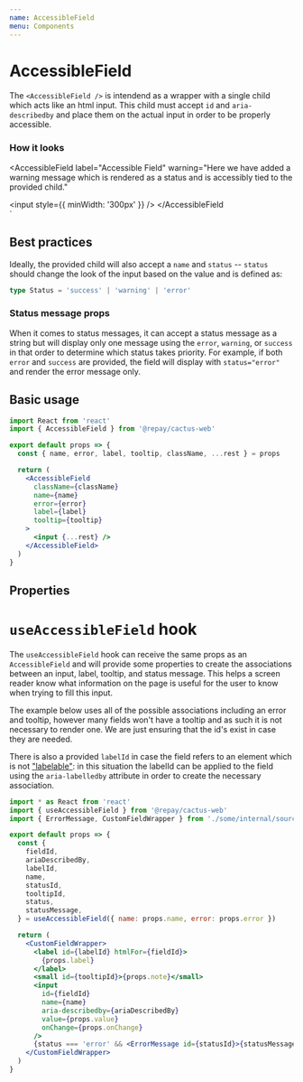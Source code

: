 ```yaml
---
name: AccessibleField
menu: Components
---
```



# AccessibleField

The `<AccessibleField />` is intendend as a wrapper with a single child which acts like an html input. This child must accept `id` and `aria-describedby` and place them on the actual input in order to be properly accessible.

### How it looks

<AccessibleField
  label="Accessible Field"
  warning="Here we have added a warning message which is rendered as a status and is accessibly tied to the provided child."
>
  <input style={{ minWidth: '300px' }} />
</AccessibleField\
`

<LiveProvider code={code} scope={scope}>
  <LiveEditor />
  <LiveError />
  <LivePreview />
</LiveProvider>

## Best practices

Ideally, the provided child will also accept a `name` and `status` -- `status` should change the look of the input based on the value and is defined as:

```ts
type Status = 'success' | 'warning' | 'error'
```

### Status message props

When it comes to status messages, it can accept a status message as a string but will display only one message using the `error`, `warning`, or `success` in that order to determine which status takes priority. For example, if both `error` and `success` are provided, the field will display with `status="error"` and render the error message only.

## Basic usage

```jsx
import React from 'react'
import { AccessibleField } from '@repay/cactus-web'

export default props => {
  const { name, error, label, tooltip, className, ...rest } = props

  return (
    <AccessibleField
      className={className}
      name={name}
      error={error}
      label={label}
      tooltip={tooltip}
    >
      <input {...rest} />
    </AccessibleField>
  )
}
```

## Properties

<PropsTable of={AccessibleField} />

# `useAccessibleField` hook

The `useAccessibleField` hook can receive the same props as an `AccessibleField` and will provide some properties to create the associations between an input, label, tooltip, and status message. This helps a screen reader know what information on the page is useful for the user to know when trying to fill this input.

The example below uses all of the possible associations including an error and tooltip, however many fields won't have a tooltip and as such it is not necessary to render one. We are just ensuring that the id's exist in case they are needed.

There is also a provided `labelId` in case the field refers to an element which is not ["labelable"](https://developer.mozilla.org/en-US/docs/Web/Guide/HTML/Content_categories#Form_labelable): in this situation the labelId can be applied to the field using the `aria-labelledby` attribute in order to create the necessary association.

```jsx
import * as React from 'react'
import { useAccessibleField } from '@repay/cactus-web'
import { ErrorMessage, CustomFieldWrapper } from './some/internal/source'

export default props => {
  const {
    fieldId,
    ariaDescribedBy,
    labelId,
    name,
    statusId,
    tooltipId,
    status,
    statusMessage,
  } = useAccessibleField({ name: props.name, error: props.error })

  return (
    <CustomFieldWrapper>
      <label id={labelId} htmlFor={fieldId}>
        {props.label}
      </label>
      <small id={tooltipId}>{props.note}</small>
      <input
        id={fieldId}
        name={name}
        aria-describedby={ariaDescribedBy}
        value={props.value}
        onChange={props.onChange}
      />
      {status === 'error' && <ErrorMessage id={statusId}>{statusMessage}</ErrorMessage>}
    </CustomFieldWrapper>
  )
}
```
